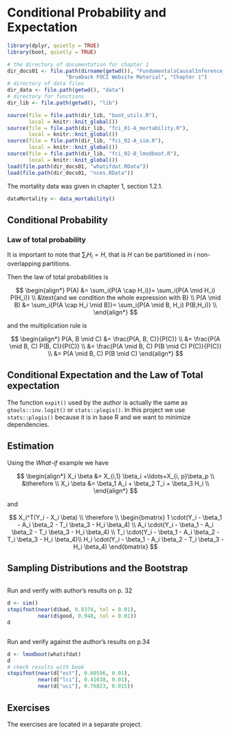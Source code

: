 # Conditional Probability and Expectation {#probability}

```r
library(dplyr, quietly = TRUE)
library(boot, quietly = TRUE)
```


```r
# the directory of documentation for chapter 1
dir_docs01 <- file.path(dirname(getwd()), "FundamentalsCausalInference_docs",
                   "Brumback FOCI Website Material", "Chapter 1")
# directory of data files
dir_data <- file.path(getwd(), "data")
# directory for functions
dir_lib <- file.path(getwd(), "lib")
```


```r
source(file = file.path(dir_lib, "boot_utils.R"), 
       local = knitr::knit_global())
source(file = file.path(dir_lib, "fci_01-A_mortability.R"), 
       local = knitr::knit_global())
source(file = file.path(dir_lib, "fci_02-A_sim.R"), 
       local = knitr::knit_global())
source(file = file.path(dir_lib, "fci_02-B_lmodboot.R"), 
       local = knitr::knit_global())
load(file.path(dir_docs01, "whatifdat.RData"))
load(file.path(dir_docs01, "nces.RData"))
```



The mortality data was given in chapter 1, section 1.2.1.

```r
dataMortality <- data_mortability()
```


## Conditional Probability


### Law of total probability

It is important to note that $\sum_i{H_i} = H$, that is $H$ can be partitioned 
in $i$ non-overlapping partitions.

Then the law of total probabilities is

$$
\begin{align*}
P(A) &= \sum_i{P(A \cap H_i)}= \sum_i{P(A \mid H_i) P(H_i)} \\
&\text{and we condition the whole expression with B} \\
P(A \mid B) &= \sum_i{P(A \cap H_i \mid B)}= \sum_i{P(A \mid B, H_i) P(B,H_i)} \\
\end{align*}
$$

and the multiplication rule is


$$
\begin{align*}
P(A, B \mid C) &= \frac{P(A, B, C)}{P(C)} \\
&= \frac{P(A \mid B, C) P(B, C)}{P(C)} \\
&= \frac{P(A \mid B, C) P(B \mid C) P(C)}{P(C)} \\
&= P(A \mid B, C) P(B \mid C)
\end{align*}
$$



## Conditional Expectation and the Law of Total expectation

The function `expit()` used by the author is actually the same as
`gtools::inv.logit()` or `stats::plogis()`. In this project we use
`stats::plogis()` because it is in base R and we want to minimize
dependencies.

## Estimation

Using the *What-if* example we have

$$
\begin{align*}
X_i \beta &= X_{i,1} \beta_i +\ldots+X_{i, p}\beta_p \\
&\therefore \\
X_i \beta &= \beta_1 A_i + \beta_2 T_i + \beta_3 H_i \\
\end{align*}
$$

and 

$$
X_i^T(Y_i - X_i \beta) \\
\therefore \\
\begin{bmatrix}
1 \cdot(Y_i - \beta_1 - A_i \beta_2 - T_i \beta_3 - H_i \beta_4) \\
A_i \cdot(Y_i - \beta_1 - A_i \beta_2 - T_i \beta_3 - H_i \beta_4) \\
T_i \cdot(Y_i - \beta_1 - A_i \beta_2 - T_i \beta_3 - H_i \beta_4)\\
H_i \cdot(Y_i - \beta_1 - A_i \beta_2 - T_i \beta_3 - H_i \beta_4)
\end{bmatrix}
$$



## Sampling Distributions and the Bootstrap


```r

```


Run and verify with author's results on p. 32


```r
d <- sim()
stopifnot(near(d$bad, 0.8374, tol = 0.01), 
          near(d$good, 0.948, tol = 0.01))
d
```


```r

```


Run and verify against the author's results on p.34

```r
d <- lmodboot(whatifdat)
d
# check results with book
stopifnot(near(d["est"], 0.60596, 0.01),
          near(d["lci"], 0.41638, 0.01),
          near(d["uci"], 0.76823, 0.015))
```


## Exercises

The exercises are located in a separate project.
